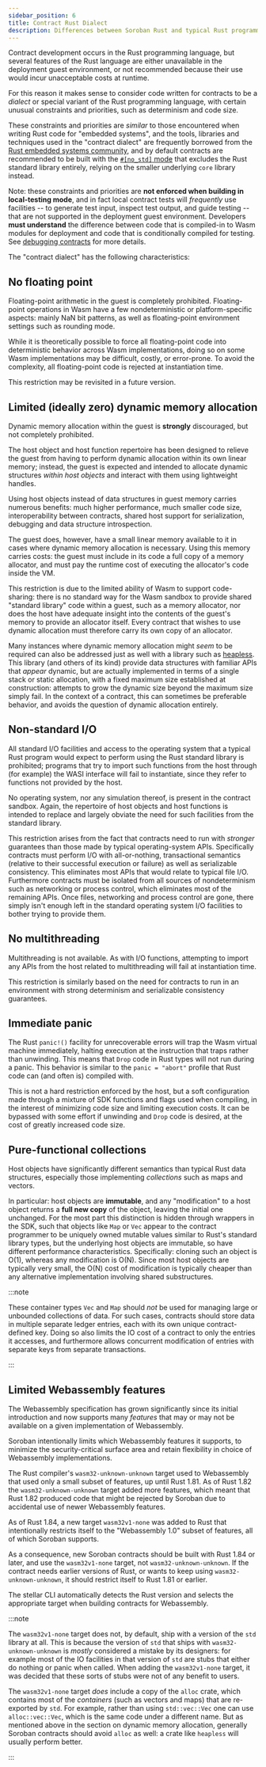 ```yaml
---
sidebar_position: 6
title: Contract Rust Dialect
description: Differences between Soroban Rust and typical Rust programming.
---
```


Contract development occurs in the Rust programming language, but several features of the Rust language are either unavailable in the deployment guest environment, or not recommended because their use would incur unacceptable costs at runtime.

For this reason it makes sense to consider code written for contracts to be a _dialect_ or special variant of the Rust programming language, with certain unusual constraints and priorities, such as determinism and code size.

These constraints and priorities are _similar_ to those encountered when writing Rust code for "embedded systems", and the tools, libraries and techniques used in the "contract dialect" are frequently borrowed from the [Rust embedded systems community](https://docs.rust-embedded.org/book/index.html), and by default contracts are recommended to be built with the [`#[no_std]` mode](https://docs.rust-embedded.org/book/intro/no-std.html) that excludes the Rust standard library entirely, relying on the smaller underlying `core` library instead.

Note: these constraints and priorities are **not enforced when building in local-testing mode**, and in fact local contract tests will _frequently_ use facilities -- to generate test input, inspect test output, and guide testing -- that are not supported in the deployment guest environment. Developers **must understand** the difference between code that is compiled-in to Wasm modules for deployment and code that is conditionally compiled for testing. See [debugging contracts](./errors-and-debugging/debugging.mdx) for more details.

The "contract dialect" has the following characteristics:

## No floating point

Floating-point arithmetic in the guest is completely prohibited. Floating-point operations in Wasm have a few nondeterministic or platform-specific aspects: mainly NaN bit patterns, as well as floating-point environment settings such as rounding mode.

While it is theoretically possible to force all floating-point code into deterministic behavior across Wasm implementations, doing so on some Wasm implementations may be difficult, costly, or error-prone. To avoid the complexity, all floating-point code is rejected at instantiation time.

This restriction may be revisited in a future version.

## Limited (ideally zero) dynamic memory allocation

Dynamic memory allocation within the guest is **strongly** discouraged, but not completely prohibited.

The host object and host function repertoire has been designed to relieve the guest from having to perform dynamic allocation within its own linear memory; instead, the guest is expected and intended to allocate dynamic structures _within host objects_ and interact with them using lightweight handles.

Using host objects instead of data structures in guest memory carries numerous benefits: much higher performance, much smaller code size, interoperability between contracts, shared host support for serialization, debugging and data structure introspection.

The guest does, however, have a small linear memory available to it in cases where dynamic memory allocation is necessary. Using this memory carries costs: the guest must include in its code a full copy of a memory allocator, and must pay the runtime cost of executing the allocator's code inside the VM.

This restriction is due to the limited ability of Wasm to support code-sharing: there is no standard way for the Wasm sandbox to provide shared "standard library" code within a guest, such as a memory allocator, nor does the host have adequate insight into the contents of the guest's memory to provide an allocator itself. Every contract that wishes to use dynamic allocation must therefore carry its own copy of an allocator.

Many instances where dynamic memory allocation might _seem_ to be required can also be addressed just as well with a library such as [heapless](https://docs.rs/heapless/latest/heapless/). This library (and others of its kind) provide data structures with familiar APIs that _appear_ dynamic, but are actually implemented in terms of a single stack or static allocation, with a fixed maximum size established at construction: attempts to grow the dynamic size beyond the maximum size simply fail. In the context of a contract, this can sometimes be preferable behavior, and avoids the question of dynamic allocation entirely.

## Non-standard I/O

All standard I/O facilities and access to the operating system that a typical Rust program would expect to perform using the Rust standard library is prohibited; programs that try to import such functions from the host through (for example) the WASI interface will fail to instantiate, since they refer to functions not provided by the host.

No operating system, nor any simulation thereof, is present in the contract sandbox. Again, the repertoire of host objects and host functions is intended to replace and largely obviate the need for such facilities from the standard library.

This restriction arises from the fact that contracts need to run with _stronger_ guarantees than those made by typical operating-system APIs. Specifically contracts must perform I/O with all-or-nothing, transactional semantics (relative to their successful execution or failure) as well as serializable consistency. This eliminates most APIs that would relate to typical file I/O. Furthermore contracts must be isolated from all sources of nondeterminism such as networking or process control, which eliminates most of the remaining APIs. Once files, networking and process control are gone, there simply isn't enough left in the standard operating system I/O facilities to bother trying to provide them.

## No multithreading

Multithreading is not available. As with I/O functions, attempting to import any APIs from the host related to multithreading will fail at instantiation time.

This restriction is similarly based on the need for contracts to run in an environment with strong determinism and serializable consistency guarantees.

## Immediate panic

The Rust `panic!()` facility for unrecoverable errors will trap the Wasm virtual machine immediately, halting execution at the instruction that traps rather than unwinding. This means that `Drop` code in Rust types will not run during a panic. This behavior is similar to the `panic = "abort"` profile that Rust code can (and often is) compiled with.

This is not a hard restriction enforced by the host, but a soft configuration made through a mixture of SDK functions and flags used when compiling, in the interest of minimizing code size and limiting execution costs. It can be bypassed with some effort if unwinding and `Drop` code is desired, at the cost of greatly increased code size.

## Pure-functional collections

Host objects have significantly different semantics than typical Rust data structures, especially those implementing _collections_ such as maps and vectors.

In particular: host objects are **immutable**, and any "modification" to a host object returns a **full new copy** of the object, leaving the initial one unchanged. For the most part this distinction is hidden through wrappers in the SDK, such that objects like `Map` or `Vec` appear to the contract programmer to be uniquely owned mutable values similar to Rust's standard library types, but the underlying host objects are immutable, so have different performance characteristics. Specifically: cloning such an object is O(1), whereas any modification is O(N). Since most host objects are typically very small, the O(N) cost of modification is typically cheaper than any alternative implementation involving shared substructures.

:::note

These container types `Vec` and `Map` should _not_ be used for managing large or unbounded collections of data. For such cases, contracts should store data in multiple separate ledger entries, each with its own unique contract-defined key. Doing so also limits the IO cost of a contract to only the entries it accesses, and furthermore allows concurrent modification of entries with separate keys from separate transactions.

:::

## Limited Webassembly features

The Webassembly specification has grown significantly since its initial introduction and now supports many _features_ that may or may not be available on a given implementation of Webassembly.

Soroban intentionally limits which Webassembly features it supports, to minimize the security-critical surface area and retain flexibility in choice of Webassembly implementations.

The Rust compiler's `wasm32-unknown-unknown` target used to Webassembly that used only a small subset of features, up until Rust 1.81. As of Rust 1.82 the `wasm32-unknown-unknown` target added more features, which meant that Rust 1.82 produced code that might be rejected by Soroban due to accidental use of newer Webassembly features.

As of Rust 1.84, a new target `wasm32v1-none` was added to Rust that intentionally restricts itself to the "Webassembly 1.0" subset of features, all of which Soroban supports.

As a consequence, new Soroban contracts should be built with Rust 1.84 or later, and use the `wasm32v1-none` target, not `wasm32-unknown-unknown`. If the contract needs earlier versions of Rust, or wants to keep using `wasm32-unknown-unknown`, it should restrict itself to Rust 1.81 or earlier.

The stellar CLI automatically detects the Rust version and selects the appropriate target when building contracts for Webassembly.

:::note

The `wasm32v1-none` target does not, by default, ship with a version of the `std` library at all. This is because the version of `std` that ships with `wasm32-unknown-unknown` is _mostly_ considered a mistake by its designers: for example most of the IO facilities in that version of `std` are stubs that either do nothing or panic when called. When adding the `wasm32v1-none` target, it was decided that these sorts of stubs were not of any benefit to users.

The `wasm32v1-none` target _does_ include a copy of the `alloc` crate, which contains most of the _containers_ (such as vectors and maps) that are re-exported by `std`. For example, rather than using `std::vec::Vec` one can use `alloc::vec::Vec`, which is the same code under a different name. But as mentioned above in the section on dynamic memory allocation, generally Soroban contracts should avoid `alloc` as well: a crate like `heapless` will usually perform better.

:::
